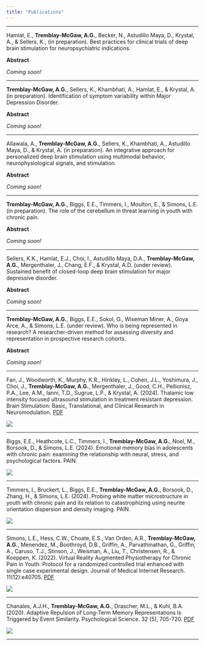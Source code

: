 ```yaml
---
title: "Publications"
---
```

***

Hamlat, E., __Tremblay-McGaw, A.G.__, Becker, N., Astudillo Maya, D., Krystal, A., & Sellers, K., (in preparation). Best practices for clinical trials of deep brain stimulation for neuropsychiatric indications.

__Abstract__

_Coming soon!_

***


__Tremblay-McGaw, A.G.__, Sellers, K., Khambhati, A., Hamlat, E., & Krystal, A. (in preparation). Identification of symptom variability within Major Depression Disorder.

__Abstract__

_Coming soon!_

***


Allawala, A., __Tremblay-McGaw, A.G.__, Sellers, K., Khambhati, A., Astudillo Maya, D., & Krystal, A. (in preparation). An integrative approach for personalized deep brain stimulation using multimodal behavior, neurophysiological signals, and stimulation. 

__Abstract__

_Coming soon!_

***


__Tremblay-McGaw, A.G.__, Biggs, E.E., Timmers, I., Moulton, E., & Simons, L.E. (in preparation). The role of the cerebellum in threat learning in youth with chronic pain.

__Abstract__

_Coming soon!_

***


Sellers, K.K., Hamlat, E.J., Choi, I., Astudillo Maya, D.A., __Tremblay-McGaw, A.G.__, Mergenthaler, J., Chang, E.F., & Krystal, A.D. (under review). Sustained benefit of closed-loop deep brain stimulation for major depressive disorder.

__Abstract__

_Coming soon!_

***


__Tremblay-McGaw, A.G.__, Biggs, E.E., Sokol, O., Wiseman Miner, A., Goya Arce, A., & Simons, L.E. (under review). Who is being represented in research? A researcher-driven method for assessing diversity and representation in prospective research cohorts.

__Abstract__

_Coming soon!_

***


Fan, J., Woodworth, K., Murphy, K.R., Hinkley, L., Cohen, J.L., Yoshimura, J.,  Choi, J., __Tremblay-McGaw, A.G.__, Mergenthaler, J., Good, C.H., Pellionisz, P.A., Lee, A.M., Ianni, T.D., Sugrue, L.P., & Krystal, A. (2024). Thalamic low intensity focused ultrasound stimulation in treatment resistant depression. Brain Stimulation: Basic, Translational, and Clinical Research in Neuromodulation.
[PDF](pdfs/Fanetal.pdf)

![](pdfs/FocusedUltrasound.JPEG)

***


Biggs, E.E., Heathcote, L.C., Timmers, I., __Tremblay-McGaw, A.G.__, Noel, M., Borsook, D., & Simons, L.E. (2024). Emotional memory bias in adolescents with chronic pain: examining the relationship with neural, stress,
and psychological factors. PAIN.

![](pdfs/MemoryBias.JPEG)

***


Timmers, I., Bruckert, L., Biggs, E.E., __Tremblay-McGaw, A.G.__, Borsook, D., Zhang, H., & Simons, L.E. (2024). Probing white matter microstructure in youth with chronic pain and its relation to catastrophizing using neurite orientation dispersion and density imaging. PAIN.

![](pdfs/Timmers.JPEG)

***


Simons, L.E., Hess, C.W., Choate, E.S., Van Orden, A.R., __Tremblay-McGaw, A.G.__, Menendez, M., Boothroyd, D.B., Griffin, A., Parvathinathan, G., Griffin, A., Caruso, T.J., Stinson, J., Weisman, A., Liu, T., Christensen, R., & Koeppen, K. (2022). Virtual Reality Augmented Physiotherapy for Chronic Pain in Youth: Protocol for a randomized controlled trial enhanced with single case experimental design. Journal of Medical Internet Research. 11(12):e40705.
[PDF](pdfs/SimonsEtal2022.pdf)

![](pdfs/Simons.JPEG)

***


Chanales, A.J.H., __Tremblay-McGaw, A.G.__, Drascher, M.L., & Kuhl, B.A. (2020). Adaptive Repulsion of Long-Term Memory Representations Is Triggered by Event Similarity. Psychological Science. 32 (5), 705-720. [PDF](pdfs/ChanalesEtal2021.pdf)

![](pdfs/Kuhl.JPEG)

***

